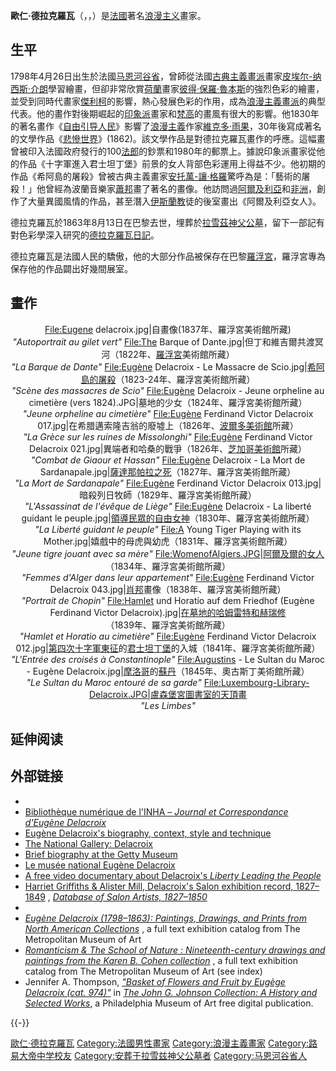 {{Unreferenced|time=2020-10-09T08:32:48+00:00}}
{{noteTA
|T=zh-cn:德拉克罗瓦; zh-tw:德拉克羅瓦
}}
{{Infobox Artist
| subject_name = 歐仁·德拉克羅瓦
| birthname = Eugène Delacroix
| image_name =Félix Nadar 1820-1910 portraits Eugène Delacroix restored.jpg 
| image_caption = 
| date_of_birth = 1798年4月26日
| place_of_birth = [[法國|法國]][[马恩河谷省|马恩河谷省]]
| date_of_death = {{death_date_and_age|1863|8|13|1798|4|26|mf=y}}
| place_of_death = [[法國|法國]][[巴黎|巴黎]]
| nationality = [[法國|法國]]
| field = [[绘画|绘画]]
| famous works = [[自由領導人民|自由領導人民]]
| training = 
| movement = 
| patrons = 
| awards = 
|}}

'''歐仁·德拉克羅瓦'''（{{lang-fr|Eugène Delacroix}}，{{IPA-fr|øʒɛn dəlakʁwa}}，{{bd|1798年|4月26日|1863年|8月13日}}）是[[法國|法國]]著名[[浪漫主义|浪漫主义]]畫家。

== 生平 ==
1798年4月26日出生於法國[[马恩河谷省|马恩河谷省]]，曾師從法國[[古典主義畫派|古典主義畫派]]畫家[[皮埃尔-纳西斯·介朗|皮埃尔-纳西斯·介朗]]學習繪畫，但卻非常欣賞[[荷蘭|荷蘭]]畫家[[彼得·保羅·魯本斯|彼得·保羅·魯本斯]]的強烈色彩的繪畫，並受到同時代畫家[[傑利柯|傑利柯]]的影響，熱心發展色彩的作用，成為[[浪漫主義畫派|浪漫主義畫派]]的典型代表。他的畫作對後期崛起的[[印象派|印象派]]畫家和[[梵高|梵高]]的畫風有很大的影響。他1830年的著名畫作《[[自由引导人民|自由引导人民]]》影響了[[浪漫主義|浪漫主義]]作家[[維克多·雨果|維克多·雨果]]，30年後寫成著名的文學作品《[[悲慘世界|悲慘世界]]》(1862)。該文學作品是對德拉克羅瓦畫作的呼應。這幅畫曾被印入法國政府發行的100[[法郎|法郎]]的鈔票和1980年的郵票上。據說印象派畫家從他的作品《十字軍進入君士坦丁堡》前景的女人背部色彩運用上得益不少。他初期的作品《希阿島的屠殺》曾被古典主義畫家[[安托萬-讓·格羅|安托萬-讓·格羅]]驚呼為是：「藝術的屠殺！」他曾經為波蘭音樂家[[蕭邦|蕭邦]]畫了著名的畫像。他訪問過[[阿爾及利亞|阿爾及利亞]]和[[非洲|非洲]]，創作了大量異國風情的作品，甚至潛入[[伊斯蘭教|伊斯蘭教]]徒的後室畫出《阿爾及利亞女人》。

德拉克羅瓦於1863年8月13日在巴黎去世，埋葬於[[拉雪茲神父公墓|拉雪茲神父公墓]]，留下一部記有對色彩學深入研究的[[德拉克羅瓦日記|德拉克羅瓦日記]]。

德拉克羅瓦是法國人民的驕傲，他的大部分作品被保存在巴黎[[羅浮宮|羅浮宮]]，羅浮宮專為保存他的作品闢出好幾間展室。

== 畫作 ==
<center><gallery widths="160" heights="160">
File:Eugene delacroix.jpg|自畫像(1837年、羅浮宮美術館所藏)<br />''"Autoportrait au gilet vert"''
File:The Barque of Dante.jpg|但丁和維吉爾共渡冥河（1822年、[[羅浮宮|羅浮宮]]美術館所藏）<br />''"La Barque de Dante"''
File:Eugène Delacroix - Le Massacre de Scio.jpg|[[希阿島的屠殺|希阿島的屠殺]]（1823-24年、羅浮宮美術館所藏）<br />''"Scène des massacres de Scio"''
File:Eugène Delacroix - Jeune orpheline au cimetière (vers 1824).JPG|墓地的少女（1824年、羅浮宮美術館所藏）<br />''"Jeune orpheline au cimetière"''
File:Eugène Ferdinand Victor Delacroix 017.jpg|在希腊邁索隆吉翁的廢墟上（1826年、[[波爾多美術館|波爾多美術館]]所藏）<br />''"La Grèce sur les ruines de Missolonghi"''
File:Eugène Ferdinand Victor Delacroix 021.jpg|異端者和哈桑的戰爭（1826年、[[芝加哥美術館|芝加哥美術館]]所藏）<br />''"Combat de Giaour et Hassan"''
File:Eugène Delacroix - La Mort de Sardanapale.jpg|[[薩達那帕拉之死|薩達那帕拉之死]]（1827年、羅浮宮美術館所藏）<br />''"La Mort de Sardanapale"''
File:Eugène Ferdinand Victor Delacroix 013.jpg|暗殺列日牧師（1829年、羅浮宮美術館所藏）<br />''"L'Assassinat de l'évêque de Liège"''
File:Eugène Delacroix - La liberté guidant le peuple.jpg|[[領導民眾的自由女神|領導民眾的自由女神]]（1830年、羅浮宮美術館所藏）<br />''"La Liberté guidant le peuple"''
File:A Young Tiger Playing with its Mother.jpg|嬉戲中的母虎與幼虎（1831年、羅浮宮美術館所藏）<br />''"Jeune tigre jouant avec sa mère"''
File:WomenofAlgiers.JPG|[[阿爾及爾的女人|阿爾及爾的女人]]（1834年、羅浮宮美術館所藏）<br />''"Femmes d'Alger dans leur appartement"''
File:Eugène Ferdinand Victor Delacroix 043.jpg|[[肖邦|肖邦]]畫像（1838年、羅浮宮美術館所藏）<br />''"Portrait de Chopin"''
File:Hamlet und Horatio auf dem Friedhof (Eugène Ferdinand Victor Delacroix).jpg|[[在墓地的哈姆雷特和赫瑞修|在墓地的哈姆雷特和赫瑞修]]<br />（1839年、羅浮宮美術館所藏）<br />''"Hamlet et Horatio au cimetière"''
File:Eugène Ferdinand Victor Delacroix 012.jpg|[[第四次十字軍東征|第四次十字軍東征]]的[[君士坦丁堡|君士坦丁堡]]的入城（1841年、羅浮宮美術館所藏）<br />''"L'Entrée des croisés à Constantinople"''
File:Augustins - Le Sultan du Maroc - Eugène Delacroix.jpg|[[摩洛哥|摩洛哥]]的[[苏丹_(称谓)|蘇丹]]（1845年、奧古斯丁美術館所藏）<br />''"Le Sultan du Maroc entouré de sa garde"''
File:Luxembourg-Library-Delacroix.JPG|盧森堡宮圖書室的天頂畫<br />''"Les Limbes"'' 
</gallery></center>

==延伸阅读==
== 外部链接 ==
{{wikiquote}}
{{commons|Eugène Ferdinand Victor Delacroix}}
{{EB1911 Poster|Delacroix, Ferdinand Victor Eugène|Eugène Delacroix}}
* {{Internet Archive author |sname=Eugène Delacroix}}
* [http://bibliotheque-numerique.inha.fr/collection/?r=Top%2Fdl_category%2Farchives%2C+manuscrits+et+autographes%2Fjournal+et+correspondance+d%27eugene+delacroix+%281798-1863%29&navigation=0&dq=%23reset Bibliothèque numérique de l'INHA – ''Journal et Correspondance d'Eugène Delacroix''] {{Wayback|url=http://bibliotheque-numerique.inha.fr/collection/?r=Top%2Fdl_category%2Farchives%2C+manuscrits+et+autographes%2Fjournal+et+correspondance+d%27eugene+delacroix+%281798-1863%29&navigation=0&dq=%23reset |date=20181116064240 }}
* [http://www.artble.com/artists/eugene_delacroix Eugène Delacroix's biography, context, style and technique] {{Wayback|url=http://www.artble.com/artists/eugene_delacroix |date=20110413223011 }}
* [http://www.nationalgallery.org.uk/artists/eugene-delacroix The National Gallery: Delacroix] {{Wayback|url=http://www.nationalgallery.org.uk/artists/eugene-delacroix |date=20210115190914 }}
* [https://web.archive.org/web/20070926215349/http://www.getty.edu/art/gettyguide/artMakerDetails?maker=408 Brief biography at the Getty Museum]
* [http://www.musee-delacroix.fr/ Le musée national Eugène Delacroix] {{Wayback|url=http://www.musee-delacroix.fr/ |date=20100920074302 }} {{in lang|fr}}
* [http://www.canal-educatif.fr/en/videos/art/1/delacroix/liberty-leading-the-people.html A free video documentary about Delacroix's ''Liberty Leading the People''] {{Wayback|url=http://www.canal-educatif.fr/en/videos/art/1/delacroix/liberty-leading-the-people.html |date=20160412031749 }}
* [http://humanities-research.exeter.ac.uk/salonartists/artist/id/2343 Harriet Griffiths & Alister Mill, Delacroix's Salon exhibition record, 1827–1849] {{Wayback|url=http://humanities-research.exeter.ac.uk/salonartists/artist/id/2343 |date=20160304065549 }}, ''[http://www.salonartists.org Database of Salon Artists, 1827–1850] {{Wayback|url=http://www.salonartists.org/ |date=20200810040458 }}''
* {{cite web
 |publisher   = [[Victoria_and_Albert_Museum|Victoria and Albert Museum]]
 |url         = http://www.vam.ac.uk/collections/paintings/galleries/materials/shipwreck/index.html
 |title       = Examination of The Shipwreck of Don Juan
 |work        = Paintings & Drawings
 |url-status     = dead
 |archive-url  = https://web.archive.org/web/20070929133810/http://www.vam.ac.uk/collections/paintings/galleries/materials/shipwreck/index.html
 |archive-date = 2007-09-29
}}
*[http://libmma.contentdm.oclc.org/cdm/compoundobject/collection/p15324coll10/id/59744 ''Eugène Delacroix (1798–1863): Paintings, Drawings, and Prints from North American Collections''] {{Wayback|url=http://libmma.contentdm.oclc.org/cdm/compoundobject/collection/p15324coll10/id/59744 |date=20141219055412 }}, a full text exhibition catalog from The Metropolitan Museum of Art
*[http://libmma.contentdm.oclc.org/cdm/ref/collection/p15324coll10/id/102063 ''Romanticism & The School of Nature : Nineteenth-century drawings and paintings from the Karen B. Cohen collection''] {{Wayback|url=http://libmma.contentdm.oclc.org/cdm/ref/collection/p15324coll10/id/102063 |date=20170329135813 }}, a full text exhibition catalog from The Metropolitan Museum of Art (see index)
*Jennifer A. Thompson, ''[https://publications.philamuseum.org/entries/102815# "Basket of Flowers and Fruit by Eugège Delacroix (cat. 974)"]{{Dead link}}'' in ''[https://publications.philamuseum.org/jgj/vol1 The John G. Johnson Collection: A History and Selected Works]{{Dead link}}'', a Philadelphia Museum of Art free digital publication.

{{-}}
{{浪漫主義}}

{{Authority control}}
{{DEFAULTSORT:Delacroix, Eugène}}
[[Category:歐仁·德拉克羅瓦|]]
[[Category:法國男性畫家|Category:法國男性畫家]]
[[Category:浪漫主義畫家|Category:浪漫主義畫家]]
[[Category:路易大帝中学校友|Category:路易大帝中学校友]]
[[Category:安葬于拉雪兹神父公墓者|Category:安葬于拉雪兹神父公墓者]]
[[Category:马恩河谷省人|Category:马恩河谷省人]]